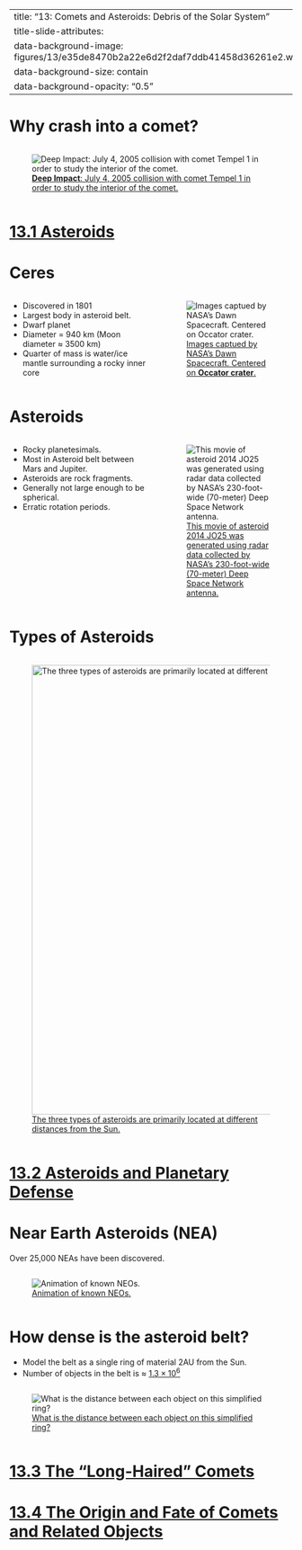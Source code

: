 
---
title: "13: Comets and Asteroids: Debris of the Solar System"
title-slide-attributes:
    data-background-image: figures/13/e35de8470b2a22e6d2f2daf7ddb41458d36261e2.webp
    data-background-size: contain
    data-background-opacity: "0.5"
---

# Why crash into a comet?
:::: {.columns}
::: {.column width="75%"}
::: {.callout-note appearance="minimal"}
![[**Deep Impact**: July 4, 2005 collision with comet Tempel 1 in order to study the interior of the comet.](https://www.jpl.nasa.gov/missions/deep-impact)](figures/13/492015main_pia07923-full_2_full.jpg){#fig-deep-impact fig-align="center"}
:::
:::
:::: 

# {background-image="figures/13/old12-pg_0003.svg" background-size="75%"}

# [13.1 Asteroids](https://openstax.org/books/astronomy-2e/pages/13-1-asteroids)

 
# {background-image="figures/13/old12-pg_0006.svg" background-size="75%"}
# {background-image="figures/13/old12-pg_0007.svg" background-size="75%"}
# {background-image="figures/13/old12-pg_0008.svg" background-size="75%"}
# {background-image="figures/13/old12-pg_0009.svg" background-size="75%"}
# {background-image="figures/13/old12-pg_0010.svg" background-size="75%"}
# {background-image="figures/13/old12-pg_0011.svg" background-size="75%"}
# Ceres

:::: {.columns}
::: {.column width="50%"}
- Discovered in 1801 
- Largest body in asteroid belt.
- Dwarf planet
- Diameter = 940 km (Moon diameter $\approx$ 3500 km)
- Quarter of mass is water/ice mantle surrounding a rocky inner core
:::
::: {.column width="45%"}
::: {.callout-note appearance="minimal"}
![[Images captued by NASA's Dawn Spacecraft. Centered on **Occator crater**.](https://photojournal.jpl.nasa.gov/catalog/PIA21906)](figures/13/600px-PIA21906-Ceres-DwarfPlanet-HighResolution-Dawn-20170920.jpg){#fig-ceres fig-align="center"}
:::
:::
::::

# {background-image="figures/13/old12-pg_0031.svg" background-size="75%"}
# {background-image="figures/13/old12-pg_0032.svg" background-size="75%"}
# Asteroids

:::: {.columns}
::: {.column width="50%"}
- Rocky planetesimals.
- Most in Asteroid belt  between Mars and Jupiter.
- Asteroids are rock fragments.
- Generally not large enough to be spherical.
- Erratic rotation periods.
:::
::: {.column width="45%"}
::: {.callout-note appearance="minimal"}
![[This movie of asteroid 2014 JO25 was generated using radar data collected by NASA's 230-foot-wide (70-meter) Deep Space Network antenna.](https://photojournal.jpl.nasa.gov/catalog/PIA21597)](figures/13/PIA21597_-_New_Radar_Images_of_Asteroid_2014_JO25_(cropped).gif){#fig-2014J025-tumble fig-align="center"}
:::
:::
::::

# {background-image="figures/13/old12-pg_0033.svg" background-size="75%"}
# Types of Asteroids

:::: {.columns}
::: {.column width="95%"}
::: {.callout-note appearance="minimal"}
![[The three types of asteroids are primarily located at different distances from the Sun.](https://openstax.org/books/astronomy-2e/pages/13-1-asteroids#OSC_Astro_13_01_Type)](figures/13/dc93d5ff7a9921d26729be609d5e9da19e32b105.webp){#fig-asteroid-types-chart fig-align="center" width=800}
:::
:::
:::: 

# {background-image="figures/13/old12-pg_0035.svg" background-size="75%"}
# {background-image="figures/13/old12-pg_0036.svg" background-size="75%"}
# {background-image="figures/13/old12-pg_0037.svg" background-size="75%"}
# {background-image="figures/13/old12-pg_0038.svg" background-size="75%"}
# {background-image="figures/13/old12-pg_0039.svg" background-size="75%"}
# {background-image="figures/13/old12-pg_0040.svg" background-size="75%"}

# [13.2 Asteroids and Planetary Defense](https://openstax.org/books/astronomy-2e/pages/13-2-asteroids-and-planetary-defense)
# {background-image="figures/13/old12-pg_0043.svg" background-size="75%"}
# {background-image="figures/13/old12-pg_0044.svg" background-size="75%"}
# Near Earth Asteroids (NEA)
Over 25,000 NEAs have been discovered.

:::: {.columns}
::: {.column width="75%"}
::: {.callout-note appearance="minimal"}
![[Animation of known NEOs.](https://www.jpl.nasa.gov/news/twenty-years-of-tracking-near-earth-objects)](figures/13/Asteroids-KnownNearEarthObjects-Animation-UpTo20180101.gif){#fig-neos-animation fig-align="center"}
:::
:::
:::: 

# How dense is the asteroid belt?

- Model the belt as a single ring of material 2AU from the Sun.
- Number of objects in the belt is $\approx$ [$1.3\times10^6$](figures/13/Asteroids-KnownNearEarthObjects-Animation-UpTo20180101.gif) 

:::: {.columns}
::: {.column width="75%"}
::: {.callout-note appearance="minimal"}
![[What is the distance between each object on this simplified ring?](https://esahubble.org/images/heic1715c/)](figures/13/asteroid-belt-simple-model.svg){#fig-simple-belt-model fig-align="center"}
:::
:::
:::: 


# [13.3 The "Long-Haired" Comets](https://openstax.org/books/astronomy-2e/pages/13-3-the-long-haired-comets)

# {background-image="figures/13/old12-pg_0046.svg" background-size="75%"}
# {background-image="figures/13/old12-pg_0047.svg" background-size="75%"}
# {background-image="figures/13/old12-pg_0048.svg" background-size="75%"}
# {background-image="figures/13/old12-pg_0049.svg" background-size="75%"}
# {background-image="figures/13/old12-pg_0050.svg" background-size="75%"}
# {background-image="figures/13/old12-pg_0051.svg" background-size="75%"}
# {background-image="figures/13/old12-pg_0052.svg" background-size="75%"}
# {background-image="figures/13/old12-pg_0053.svg" background-size="75%"}
# {background-image="figures/13/old12-pg_0054.svg" background-size="75%"}
# {background-image="figures/13/old12-pg_0055.svg" background-size="75%"}
# {background-image="figures/13/old12-pg_0056.svg" background-size="75%"}
# {background-image="figures/13/old12-pg_0066.svg" background-size="75%"}
# {background-image="figures/13/old12-pg_0067.svg" background-size="75%"}
# {background-image="figures/13/old12-pg_0068.svg" background-size="75%"}
# {background-image="figures/13/old12-pg_0069.svg" background-size="75%"}
# [13.4 The Origin and Fate of Comets and Related Objects](https://openstax.org/books/astronomy-2e/pages/13-4-the-origin-and-fate-of-comets-and-related-objects)
